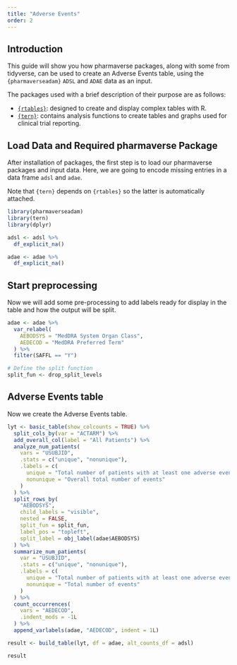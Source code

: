 ```yaml
---
title: "Adverse Events"
order: 2
---
```


## Introduction

This guide will show you how pharmaverse packages, along with some from tidyverse, can be used to create an Adverse Events table, using the `{pharmaverseadam}` `ADSL` and `ADAE` data as an input.

The packages used with a brief description of their purpose are as follows:

* [`{rtables}`](https://insightsengineering.github.io/rtables/): designed to create and display complex tables with R.
* [`{tern}`](https://insightsengineering.github.io/tern/): contains analysis functions to create tables and graphs used for clinical trial reporting.

## Load Data and Required pharmaverse Package

After installation of packages, the first step is to load our pharmaverse packages and input data. Here, we are going to encode missing entries in a data frame `adsl` and `adae`.

Note that `{tern}` depends on `{rtables}` so the latter is automatically attached.

```r
library(pharmaverseadam)
library(tern)
library(dplyr)

adsl <- adsl %>%
  df_explicit_na()

adae <- adae %>%
  df_explicit_na()
```

## Start preprocessing

Now we will add some pre-processing to add labels ready for display in the table and how the output will be split.

```r
adae <- adae %>%
  var_relabel(
    AEBODSYS = "MedDRA System Organ Class",
    AEDECOD = "MedDRA Preferred Term"
  ) %>%
  filter(SAFFL == "Y")

# Define the split function
split_fun <- drop_split_levels
```

## Adverse Events table

Now we create the Adverse Events table.

```r
lyt <- basic_table(show_colcounts = TRUE) %>%
  split_cols_by(var = "ACTARM") %>%
  add_overall_col(label = "All Patients") %>%
  analyze_num_patients(
    vars = "USUBJID",
    .stats = c("unique", "nonunique"),
    .labels = c(
      unique = "Total number of patients with at least one adverse event",
      nonunique = "Overall total number of events"
    )
  ) %>%
  split_rows_by(
    "AEBODSYS",
    child_labels = "visible",
    nested = FALSE,
    split_fun = split_fun,
    label_pos = "topleft",
    split_label = obj_label(adae$AEBODSYS)
  ) %>%
  summarize_num_patients(
    var = "USUBJID",
    .stats = c("unique", "nonunique"),
    .labels = c(
      unique = "Total number of patients with at least one adverse event",
      nonunique = "Total number of events"
    )
  ) %>%
  count_occurrences(
    vars = "AEDECOD",
    .indent_mods = -1L
  ) %>%
  append_varlabels(adae, "AEDECOD", indent = 1L)

result <- build_table(lyt, df = adae, alt_counts_df = adsl)

result
```
